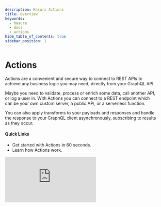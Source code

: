 ```yaml
---
description: Hasura Actions
title: Overview
keywords:
  - hasura
  - docs
  - actions
hide_table_of_contents: true
sidebar_position: 1
---
```



# <Actions /> Actions

<div className="overview-header">
  <div className="overview-text">
    <p>
      Actions are a convenient and secure way to connect to REST APIs to achieve any business logic you may need,
      directly from your GraphQL API.
    </p>
    <p>
      Maybe you need to validate, process or enrich some data, call another API, or log a user in. With Actions you can
      connect to a REST endpoint which can be your own custom server, a public API, or a serverless function.
    </p>
    <p>
      You can also apply transforms to your payloads and responses and handle the response to your GraphQL client
      asynchronously, subscribing to results as they occur.
    </p>
    <h4>Quick Links</h4>
    <ul>
      <li>
        <VersionedLink to="/actions/quickstart/">Get started with Actions in 60 seconds.</VersionedLink>
      </li>
      <li>
        <VersionedLink to="/actions/create/">Learn how Actions work.</VersionedLink>
      </li>
    </ul>
  </div>
  <iframe
    src="https://www.youtube.com/embed/Fqb6Ar3t_C4"
    frameborder="0"
    allow="accelerometer; autoplay; encrypted-media; gyroscope; picture-in-picture"
    allowFullScreen
  />
</div>

<Thumbnail
  src="/img/actions/actions-arch.png"
  alt="Actions high level architecture"
  className="no-shadow overview-img"
/>

## Using Actions

<div className="overview-gallery">
  <VersionedLink to="/actions/rest-connectors/">
    <div className="card">
      <h3>REST Connectors</h3>
      <p>Integrate existing REST APIs into your GraphQL schema with Actions by applying context and transforms.</p>
    </div>
  </VersionedLink>
  <VersionedLink to="/actions/open-api/">
    <div className="card">
      <h3>Import OpenAPI to Actions</h3>
      <p>
        Upload an API written in the OpenAPI spec, select the operation you want as a Hasura Action and it will be
        imported for you.
      </p>
    </div>
  </VersionedLink>
  <VersionedLink to="/actions/async-actions/">
    <div className="card">
      <h3>Async Actions</h3>
      <p>Subscribe to the result of a long-running action in order to be updated as results are processed.</p>
    </div>
  </VersionedLink>
</div>

